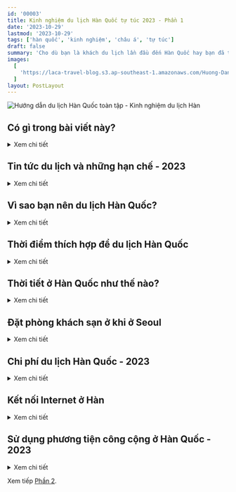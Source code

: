 ```yaml
---
id: '00003'
title: Kinh nghiệm du lịch Hàn Quốc tự túc 2023 - Phần 1
date: '2023-10-29'
lastmod: '2023-10-29'
tags: ['hàn quốc', 'kinh nghiệm', 'châu á', 'tự túc']
draft: false
summary: 'Cho dù bạn là khách du lịch lần đầu đến Hàn Quốc hay bạn đã từng đến thăm trước đó, hướng dẫn này sẽ cung cấp cho bạn những thông tin du lịch Hàn cơ bản như tin tức du lịch và hạn chế, chỗ ở, những thời điểm để đi, chi phí, điện thoại, internet ở Hàn.'
images:
  [
    'https://laca-travel-blog.s3.ap-southeast-1.amazonaws.com/Huong-Dan-Du-Lich-Han-Quoc-Toan-Tap---Kinh-Nghiem-Du-Lich-Han-Quoc/1692200778580_cover.jpg',
  ]
layout: PostLayout
---
```


![Hướng dẫn du lịch Hàn Quốc toàn tập - Kinh nghiệm du lịch Hàn](https://laca-travel-blog.s3.ap-southeast-1.amazonaws.com/Huong-Dan-Du-Lich-Han-Quoc-Toan-Tap---Kinh-Nghiem-Du-Lich-Han-Quoc/1692200778580_cover.jpg)

<TOCInline toc={props.toc} asDisclosure toHeading={2} />

## Có gì trong bài viết này?

<details>
<summary>Xem chi tiết</summary>

Bài viết hướng dẫn du lịch Hàn Quốc này bao gồm tất cả các thông tin cần thiết mà bạn cần để lên kế hoạch cho một chuyến thăm xứ sở kim chi. Nó khá hữu ích cho những ai lần đầu đến Hàn Quốc, đặc biệt những ai đi du lịch tự túc một mình đến Hàn. Ngay cả khi bạn đã từng đến thăm Hàn Quốc trước đây, mình hi vọng bài viết này cũng sẽ cung cấp những thông tin bổ ích cho lần trở lại Hàn Quốc của mọi người.

Bài viết có nhiều thông tin và kiến thức về du lịch Hàn nên là khá dài. Hi vọng bạn kiên nhẫn đọc. Mình có thêm các liên kết trong mỗi phần để cung cấp thêm thông tin chi tiết.

</details>

## Tin tức du lịch và những hạn chế - 2023

<details>
<summary>Xem chi tiết</summary>

Phần này sẽ nêu chi tiết về tin tức du lịch có thể ảnh hưởng đến du khách đến Hàn Quốc, chẳng hạn như tăng giá phương tiện giao thông công cộng, thêm mới hoặc đóng cửa dịch vụ du lịch.

### Tăng giá phương tiện công cộng

Từ T8/2023, giá đi lại bằng xe buýt ở Seoul sẽ tăng lên. Giá vé xe buýt sẽ tăng lên 1.500 won mỗi hành trình. Từ 7/10/2023, giá vé tàu điện ngầm của Seoul sẽ tăng lên 1.400 won mỗi hành trình. Các thành phố khác ở Hàn Quốc sẽ ban hành các mức tăng tương tự trong suốt năm 2023 để trang trải chi phí giao thông công cộng cao hơn. Nguồn: [Korea Herald](http://www.koreaherald.com/view.php?ud=20230810000620&ACE_SEARCH=1)

### Đăng ký tình trạng sức khỏe

Từ 15/7/2023, yêu cầu đăng ký tình trạng sức khỏe của bạn thông qua cổng Q-Code sẽ bị loại bỏ. Nguồn: [Korea Times](https://www.koreatimes.co.kr/www/nation/2023/07/119_354824.html)

### Thêm nhiều xe bus sẽ KHÔNG chấp nhận tiền mặt

Từ T3/2023, một phần tư số xe buýt ở Seoul sẽ từ chối thanh toán bằng tiền mặt và chỉ cho phép thanh toán bằng thẻ, chẳng hạn như thẻ T-Money. Vì vậy bạn luôn mang thẻ khi ra ngoài và luôn duy trì một lượng tiền ở trong thẻ. Nguồn: [Korea Herald](https://www.koreaherald.com/view.php?ud=20230228000585)

### Tăng giá cước Taxi

Từ T2/2023, giá cước cơ bản cho một chuyến đi taxi ở Hàn Quốc đã tăng thêm 1.000 won lên mức tối thiểu là 4.800 won. Quãng đường mà giá vé cơ sở áp dụng cũng được rút ngắn từ 2km xuống còn 1,6km khiến giá vé sẽ đắt hơn. Nguồn: [Korea Times](https://www.koreatimes.co.kr/www/nation/2023/01/113_344444.html)

### Miễn phí vào cửa công điện và lăng mộ

Từ T4/2023, tất cả người nước ngoài dưới 19 tuổi hiện có thể vào cửa miễn phí các cung điện và lăng mộ lớn của hoàng gia, bao gồm cả Cung điện Gyeongbokgung ở Seoul. Trước đây, tất cả người nước ngoài phải trả phí để vào.

### Hàn Quốc thông báo kết thúc đại dịch COVID-19

Từ T6/2023, Hàn Quốc sẽ dỡ bỏ hầu hết các hạn chế liên quan đến đại dịch đối với khách du lịch và người dân địa phương. Khẩu trang sẽ không còn cần thiết, ngoại trừ trong bệnh viện và những người nhiễm bệnh không còn phải tự cách ly bắt buộc (mặc dù chính phủ vẫn khuyến nghị tự cách ly 5 ngày). Tuy nhiên, các yêu cầu về Q-Code chưa được đề cập. Nguồn: [Korea Herald](http://www.koreaherald.com/view.php?ud=20230511000640)

</details>

## Vì sao bạn nên du lịch Hàn Quốc?

<details>
<summary>Xem chi tiết</summary>

Không có đủ chỗ trong cuốn cẩm nang du lịch Hàn Quốc này để viết ra tất cả những lý do tại sao bạn nên đi du lịch Hàn Quốc. Hàn Quốc là một viên ngọc quý chưa được đánh giá cao, có rất nhiều điều để khám phá và trải nghiệm hoàn toàn khác với những gì bạn sẽ tìm thấy ở các quốc gia khác.

Giống như Nhật Bản, nơi có một nền văn hóa và lịch sử rất khác biệt, Hàn Quốc cũng có rất nhiều địa điểm hấp dẫn để tham quan, gặp gỡ mọi người, tìm hiểu lịch sử và các thắng cảnh thiên nhiên tuyệt vời. Nhiều người chỉ nhìn thấy một phần nhỏ của văn hóa và vẻ đẹp Hàn Quốc qua các phương tiện truyền thông hiện đại, nhưng Hàn còn có nhiều điều hơn thế nữa.

Dưới đây là một số lý do bạn nên đi du lịch Hàn Quốc:

- Thức ăn ngon và các món ăn ngon theo mùa.
- Bốn mùa rõ rệt mang đến nhiều góc nhìn khác nhau.
- Lịch sử hấp dẫn để tìm hiểu và khám phá.
- Núi và bãi biển tuyệt đẹp dành cho những người yêu thích hoạt động ngoài trời.
- Nhiều lễ hội độc đáo trong năm.
- An toàn để đi du lịch khắp nơi.
- Các thành phố hiện đại, sạch sẽ.
- Nghi thức phật giáo độc đáo và nhiều đền chùa.
- Thiên đường mua sắm với nhiều chợ và trung tâm thương mại.

Hàn Quốc chào mừng mọi người đến thăm, họ tuyên bố 2023-2024 là Năm Du lịch Hàn Quốc. Khoảng thời gian hai năm này, sẽ có vô số sự kiện và hoạt động để thu hút khách du lịch đến Hàn Quốc, bao gồm các chương trình khuyến mãi giảm giá vé máy bay, chỗ ở và đồ ăn.

Một số sự kiện mà bạn có thể mong đợi được xem trong Năm Du lịch Hàn Quốc bao gồm các buổi hòa nhạc K-Pop, các cuộc thi thể thao điện tử, lễ hội ẩm thực và lễ kỷ niệm văn hóa. Cũng sẽ có sự tham gia của các ngôi sao K-Cultural, bao gồm cả các ngôi sao K-Pop và K-Drama yêu thích của bạn. Hãy sẵn sàng để đến Hàn Quốc sớm nhất có thể!

Bạn muốn biết những gì bạn có thể làm ở Hàn Quốc mà bạn không thể làm ở các nước khác? Hãy xem những [trải nghiệm Hàn Quốc](https://inmykorea.com/unique-korean-experiences-south-korea-bucket-list/) độc đáo để có thêm thông tin.

</details>

## Thời điểm thích hợp để du lịch Hàn Quốc

<details>
<summary>Xem chi tiết</summary>

Thời điểm lý tưởng nhất để du lịch Hàn Quốc là vào mùa xuân (cuối tháng 3 đến tháng 5) hoặc mùa thu (giữa tháng 9 đến giữa tháng 11). Đây là những mùa có thời tiết dễ chịu nhất, dao động từ 10 đến 30 độ C, lượng mưa trung bình và cũng diễn ra nhiều lễ hội, sự kiện nhất.

Những tháng yêu thích của tôi để đi du lịch ở Hàn Quốc là tháng 4 và tháng 10. Đầu tháng 4 là lúc hoa anh đào nở rộ và thời tiết ấm lên đủ để bạn không cần khoác thêm chiếc áo khoác nào nữa. Tháng 10 ở Hàn Quốc là một tháng đẹp trời khi những tán lá mùa thu quét qua đất nước và thời tiết ấm áp và êm dịu.

Khi bạn đi du lịch Hàn Quốc, thời tiết có thể có tác động lớn đến những gì bạn có thể thấy, ăn uống và vui chơi. Phần này của bài viết là một trong những phần quan trọng nhất và nếu bạn muốn đi du lịch Hàn Quốc trong tương lai, mình khuyên mọi người nên tìm hiểu về các mùa của Hàn Quốc trước khi lên kế hoạch.

Mặc dù mùa xuân và mùa thu chắc chắn là thời điểm tốt nhất để đến thăm Hàn Quốc, nhưng cũng có rất nhiều lý do để ghé thăm vào các mùa khác. Dưới đây mình tóm tắt về những gì bạn có thể xem và làm trong mỗi mùa ở Hàn Quốc:

### Mùa Xuân: Hoa anh đào, Lễ hội văn hóa

<p align="center">
  ![Mùa xuân Hàn
  Quốc](https://laca-travel-blog.s3.ap-southeast-1.amazonaws.com/Huong-Dan-Du-Lich-Han-Quoc-Toan-Tap---Kinh-Nghiem-Du-Lich-Han-Quoc/mua-xuan-o-han-quoc-cung-dien-canh-phuc-gyeongbokgung.jpg)
</p>
Mùa xuân là mùa tuyệt vời để du lịch ở Hàn Quốc vì bạn có thể ngắm hoa mận đầy màu sắc (tháng 3), hoa
anh đào (tháng 3 - 4) và nhiều cảnh đẹp rực rỡ khác. Thời tiết ấm áp cho phép mọi người ra ngoài nhiều
hơn để tham gia các hoạt động văn hóa và lễ hội mùa xuân, như Lễ Hội Đèn Lồng Hoa Sen và Lễ Hội Chia
Tay Biển Jindo, cũng như leo núi, đi bộ đường dài và đạp xe. Mùa xuân là thời điểm người Hàn Quốc du
lịch nhiều nhất trong năm, vì vậy những địa điểm du lịch sẽ rất đông, đặc biệt là vào mùa hoa anh đào.

### Mùa hè: Bãi biển, Thể thao dưới nước, Cắm trại

<p align="center">
  ![Mùa hè Hàn Quốc - Bãi biển
  Haeundae](https://laca-travel-blog.s3.ap-southeast-1.amazonaws.com/Huong-Dan-Du-Lich-Han-Quoc-Toan-Tap---Kinh-Nghiem-Du-Lich-Han-Quoc/mua-he-han-quoc-bai-bien-haeundae.jpg)
</p>
Mùa hè tương đối khó chịu vì độ ẩm và nhiệt độ cao. Tháng 6 - 7 là mùa mưa ở Hàn Quốc và trời có thể
mưa nhiều ngày khiến mọi người thay đổi kế hoạch du lịch sang các hoạt động trong nhà. Cuối tháng 7 và
tháng 8, trời nóng, rất thích hợp để đi biển và tham gia các môn thể thao dưới nước hoặc công viên nước,
những thứ mà Hàn Quốc có rất nhiều. Các hoạt động buổi tối như đi bộ đường dài, uống rượu trong quán
bar trên sân thượng và ghé thăm chợ đêm là những cách tuyệt vời để ra ngoài vào mùa hè.

### Mùa thu: Lá đỏ, Lễ hội thu hoạch, Đặc sản trái cây

<p align="center">
  ![Mùa thu Hàn
  Quốc](https://laca-travel-blog.s3.ap-southeast-1.amazonaws.com/Huong-Dan-Du-Lich-Han-Quoc-Toan-Tap---Kinh-Nghiem-Du-Lich-Han-Quoc/1692889852517_Mua-thu-Han-Quoc-La-Do.jpg)
</p>
Mùa thu là một thời điểm cực kỳ phổ biến để du lịch ở Hàn, đặc biệt vào tháng 10 khi những tán lá chuyển
màu. Những chiếc lá đỏ, vàng xuất hiện khắp mọi nơi trên đường, những ngọn núi, công viên, cung điện...
Thời tiết dễ chịu, ấm áp với bầu trời trong xanh, là nơi lý tưởng để hòa mình vào thiên nhiên cũng như
tham gia các lễ hội thu hoạch mùa màng và văn hóa. Thưởng thức các đặc sản Hàn Quốc, tươi ngon từ trang
trại đến bàn ăn của bạn.

### Mùa đông: Câu cá trên băng, Lễ hội ánh sáng

<p align="center">
  ![Mùa đông Hàn
  Quốc](https://laca-travel-blog.s3.ap-southeast-1.amazonaws.com/Huong-Dan-Du-Lich-Han-Quoc-Toan-Tap---Kinh-Nghiem-Du-Lich-Han-Quoc/1692889931811_Mua-dong-Han-Quoc-tuyet-roi.jpg)
</p>
Mùa đông ở Hàn thường bị bỏ qua vì thời tiết lạnh giá nhưng thực ra lại là thời điểm rất đẹp để du lịch.
Đây là thời điểm khô nhất trong năm, bầu trời trong xanh khiến mọi thứ trở nên tươi sáng và đẹp đẽ. Khi
tuyết rơi, cảnh vật trông thậm chí càng đẹp hơn. Đảo Jeju là một nơi tuyệt vời để ghé thăm vào mùa đông
vì nơi đây có cam quýt tươi và hoa trà đầy màu sắc. Bạn có thể tham gia lễ hội và hoạt động như câu cá
trên băng, trượt băng, trượt tuyết.

</details>

## Thời tiết ở Hàn Quốc như thế nào?

<details>
<summary>Xem chi tiết</summary>

Thời tiết ở Hàn Quốc diễn ra theo mô hình lặp lại mỗi năm, trải dài theo 5 mùa rõ rệt. Ngoài xuân, hạ, thu, đông, Hàn Quốc còn có mùa mưa, bắt đầu vào khoảng giữa tháng 6 và kết thúc vào giữa tháng 7. Mưa không liên tục trong suốt khoảng thời gian này nhưng những thời điểm, mưa có thể kéo dài vài ngày.

Bên dưới là bảng tổng hợp về thời tiết mỗi mùa ở Hàn.

| Mùa  | Nhiệt độ | Lượng mưa  | Bầu trời          |
| ---- | -------- | ---------- | ----------------- |
| Xuân | Mát mẻ   | Trung bình | Trong xanh/Có mây |
| Hạ   | Nóng     | Nhiều      | Nhiều mây         |
| Thu  | Mát mẻ   | Trung bình | Trong xanh/Có mây |
| Đông | Lạnh     | Ít         | Trong xanh        |

Biểu đồ dưới đây cho bạn thấy nhiệt độ trung bình mỗi tháng ở Seoul. Đây là nhiệt độ trung bình nên một số ngày sẽ nóng hơn nhiều và những ngày khác sẽ lạnh hơn nhiều. Đôi khi nhiệt độ mùa hè trên 35 độ và những đêm mùa đông -20 độ, vì vậy hãy chuẩn bị cho cả hai điều đó.

![Nhiệt độ theo tháng ở Hàn](https://laca-travel-blog.s3.ap-southeast-1.amazonaws.com/Huong-Dan-Du-Lich-Han-Quoc-Toan-Tap---Kinh-Nghiem-Du-Lich-Han-Quoc/1692924560347_Nhiet-do-trung-binh-theo-mua.png)

Biểu đồ dưới đây thể hiện ngày mưa trung bình mỗi tháng ở Seoul, dựa trên số liệu từ [climate-data.org](https://en.climate-data.org/asia/south-korea/seoul/seoul-718563/). Những tháng mùa hè mưa nhiều nhất, trong khi mùa đông ở Hàn Quốc rất khô hanh. Lượng mưa trong những tháng mùa đông cũng có thể chuyển thành tuyết khi trời đủ lạnh.

![Ngày mưa theo tháng ở Seoul](https://laca-travel-blog.s3.ap-southeast-1.amazonaws.com/Huong-Dan-Du-Lich-Han-Quoc-Toan-Tap---Kinh-Nghiem-Du-Lich-Han-Quoc/1692927233783_Ngay-mua-theo-thang-Han-Quoc.png)

</details>

## Đặt phòng khách sạn ở khi ở Seoul

<details>
<summary>Xem chi tiết</summary>

Quyết định nơi lưu trú tại Seoul có thể khó khăn vì có rất nhiều khu vực, mỗi nơi đều mang đến những điều thú vị cho du khách trải nghiệm. Biết nơi nào có điểm tham quan, giải trí, văn hóa, mua sắm, giao thông, chợ, nhà hàng, quán cà phê,... tốt nhất là rất hữu ích.

Các khu phố của Seoul thường có sự kết hợp của một số yếu tố này và sẽ thu hút nhiều loại khách du lịch khác nhau. Dưới đây là hướng dẫn rất sơ bộ về những khu phố ở Seoul và tùy theo sở thích, bạn có thể chọn để book phòng ở đây.

| Khách du lịch      | Khu phố                 |
| ------------------ | ----------------------- |
| Mới đến lần đầu    | Hongdae / Myeongdong    |
| Thích tham quan    | Jongno / Myeongdong     |
| Thích sự hiện đại  | Gangnam / Hongdae       |
| Thích truyền thống | Jongno / Myeongdong     |
| Mua hàng hiệu      | Gangnam / Jamsil        |
| Mua hàng chợ       | Dongdaemun / Myeongdong |
| Thích Cafe         | Jongno / Hongdae        |
| Đam mê ẩm thực     | Gangnam / Hongdae       |
| Thích tiệc tùng    | Gangnam / Hongdae       |
| Thích yên tĩnh     | Jamsil / Yongsan        |
| Yêu thiên nhiên    | Jamsil / Yeoudio        |

</details>

## Chi phí du lịch Hàn Quốc - 2023

<details>
<summary>Xem chi tiết</summary>

![Tiền Hàn Quốc](https://laca-travel-blog.s3.ap-southeast-1.amazonaws.com/Huong-Dan-Du-Lich-Han-Quoc-Toan-Tap---Kinh-Nghiem-Du-Lich-Han-Quoc/1692926416035_Dong-won-Tien-Han-Quoc.jpg)

Phần này của cẩm nang du lịch Hàn Quốc sẽ giúp bạn hiểu được một số chi phí dự kiến khi đi du lịch Hàn Quốc. Chi phí đi du lịch Hàn Quốc bao gồm chuyến bay, chỗ ở, đồ ăn, thức uống, đi lại, vui chơi, thẻ sim, thị thực, quà lưu niệm, bảo hiểm du lịch, v.v.

Chi phí bạn sẽ phải trả khi đi du lịch rất khác nhau tùy thuộc vào phong cách du lịch mà bạn có thể chi trả. Nếu bạn muốn ăn uống sang trọng ở nhà hàng 5 sao, ngân sách của bạn sẽ rất khác so với việc ai đó ăn ramyeon và ở trong một nhà nghỉ bình dân.

Vì vậy, mình sẽ cố gắng cung cấp chi phí dự kiến cho 3 loại khách du lịch khác nhau - bình dân, tầm trung và hạng sang. Đây không phải là số liệu chính xác nhưng sẽ cho bạn ý tưởng sơ bộ về số tiền bạn sẽ chi tiêu.
Chi phí hàng ngày khi đi du lịch Hàn Quốc

Có những chi phí bạn sẽ phải trả mỗi ngày khi đi du lịch ở Hàn Quốc. Biết những con số này sẽ giúp bạn lập kế hoạch ngân sách cho Hàn Quốc và xem nơi nào bạn có thể đủ khả năng chi tiêu.

Các chi phí hàng ngày bao gồm chỗ ở, đồ ăn và đồ uống, phương tiện đi lại, các điểm tham quan và tour du lịch cũng như các chi phí linh tinh có thể phát sinh bất ngờ. Những chi phí linh tinh này có thể bao gồm mua một món ăn nhẹ đường phố, phí vào cửa bất ngờ hoặc thêm một vài đồ uống vào buổi tối.

Việc di chuyển sẽ được đề cập sau và có một số lời khuyên hữu ích để giảm chi phí đi lại của bạn. Bạn cũng sẽ có thể xem một số điểm tham quan và hoạt động tốt nhất ở Hàn Quốc. Bạn có thể tính toán số tiền mình sẽ chi cho những điều đó.

Dưới đây là chi phí hàng ngày của mỗi người khi đi du lịch ở Hàn Quốc:

| Chi phí        | Bình dân    | Hạng trung  | Sang trọng    |
| -------------- | ----------- | ----------- | ------------- |
| Khách sạn      | 50.000 KRW  | 75.000 KRW  | 100.000 KRW + |
| Đồ ăn          | 25.000 KRW  | 50.000 KRW  | 100.000 KRW + |
| Đồ uống        | 20.000 KRW  | 30.000 KRW  | 50.000 KRW +  |
| Du lịch        | 15.000 KRW  | 25.000 KRW  | 50.000 KRW +  |
| Điểm tham quan | 20.000 KRW  | 40.000 KRW  | 60.000 KRW +  |
| Linh tinh      | 20.000 KRW  | 30.000 KRW  | 40.000 KRW +  |
| Tổng cộng      | 150.000 KRW | 250.000 KRW | 400.000 KRW + |

Xin lưu ý: Đây là chi phí tính theo ngày, tính theo người. Các cặp đôi và gia đình ở chung phòng sẽ có chi phí thấp hơn vì phòng đôi không đắt hơn nhiều so với phòng đơn. Một số ngày sẽ rẻ hơn, một số ngày đắt hơn nhiều, đặc biệt nếu bạn thực hiện các chuyến đi trong ngày hoặc ghé thăm các điểm tham quan cao cấp.

Ngoài ra còn có những chi phí một lần không được bao gồm trong các chi phí hàng ngày này. Đây có thể là các chi phí trước chuyến đi, chẳng hạn như chuyến bay và visa Hàn, bảo hiểm du lịch, tiêm chủng, v.v. Chi phí trước khi đi du lịch là khác nhau đối với mỗi khách du lịch và tùy thuộc vào quốc gia cư trú của bạn.

Các chi phí chi trả một lần khác khi du lịch ở Hàn Quốc có thể bao gồm các chuyến tham quan trong ngày, quà lưu niệm, mua sắm, lễ kỷ niệm, chi phí y tế và các chi phí mà bạn thường không phải trả mỗi ngày. Một lần nữa, những con số này khác nhau đối với mỗi khách du lịch và rất khó tính toán vì ngân sách của mỗi người rất khác nhau.

### Hàn Quốc có phải là quốc gia giá rẻ để du lịch?

![Chi phí du lịch Hàn Quốc](https://laca-travel-blog.s3.ap-southeast-1.amazonaws.com/Huong-Dan-Du-Lich-Han-Quoc-Toan-Tap---Kinh-Nghiem-Du-Lich-Han-Quoc/1692956200858_chi-phi-du-lich-han-quoc.jpg)

Câu trả lời là không vì Hàn là một nước phát triển. Giá cả ở Hàn Quốc cũng tăng lên trong vài năm qua và có thể đắt hơn bạn nghĩ, ngay cả khi trước đây bạn đã đến thăm Hàn Quốc.

Chi phí thực phẩm đã tăng 7,5% chỉ trong năm 2022 và những chi phí này đã được chuyển sang các nhà hàng, nơi hiện tính giá bữa ăn cao hơn. Chi phí vận chuyển dự kiến sẽ tăng khoảng 20% vào năm 2023 đối với xe buýt và tàu điện ngầm, mặc dù những chi phí này vẫn tương đối rẻ so với một số quốc gia phát triển khác.

Bất chấp việc tăng giá này, du lịch ở Hàn Quốc vẫn rẻ hơn so với du lịch ở hầu hết các nước công nghiệp có thu nhập cao khác như Nhật Bản, Mỹ và Tây Âu.

### City Passes giúp bạn tiết kiệm tiền ở Seoul

City Passes (vé tham quan thành phố) có thể giúp bạn tiết kiệm tiền khi đến Seoul bằng cách cung cấp vé vào cửa miễn phí hoặc giảm giá cho một số điểm tham quan trong thành phố. Vé tham quan thành phố ban đầu của Seoul là Discover Seoul Pass, nhưng hiện tại còn có Go City Pass và Klook Pass Seoul.

Dưới đây là bản tóm tắt về từng city pass ở Seoul:

[Discover Seoul Pass](https://www.discoverseoulpass.com/app/main): Tùy chọn 24 | 48 | 72 giờ, cho phép vào cửa các điểm tham quan hàng đầu ở Seoul như Lotte World Adventure, Tháp N Seoul, Thủy cung COEX, Bảo tàng Alive, Zoolung Zoolung, Phòng tắm hơi Sealala, Cung điện Cảnh Phúc, v.v. Giá từ 50.000 KRW.

[Go City Seoul Pass](https://prf.hn/click/camref:1011luBvt/destination:https%3A%2F%2Fgocity.com%2Fseoul%2Fen-us): Tùy chọn 1 - 5 ngày hoặc thẻ linh hoạt cho tối đa 7 điểm tham quan. Bao gồm nhiều điểm tham quan hơn DSP, bao gồm DMZ Tour, Nanta Cookin' Musical, Seoul Land, Seoul Pub Crawl, Seoul Ghost Tour, v.v. Giá từ 68.000 KRW.

[Klook Pass Seoul](https://affiliate.klook.com/redirect?aid=17435&aff_adid=658021&k_site=https%3A%2F%2Fwww.klook.com%2Fen-US%2Factivity%2F74595-seoul-pass%2F): Sử dụng được 2 – 5 điểm tham quan, bao gồm công viên giải trí Everland hoặc Lotte World Adventure. Klook Pass Seoul cho phép vào cửa miễn phí các điểm tham quan được chọn trong thời gian 30 ngày. Các điểm tham quan bao gồm Tháp N Seoul và Thủy cung Lotte World. Giá khởi điểm 44.000 KRW.

### Làm thế nào để tiết kiệm tiền khi du lịch Hàn Quốc

![Làm thế nào để tiết kiệm tiền khi du lịch Hàn Quốc](https://laca-travel-blog.s3.ap-southeast-1.amazonaws.com/Huong-Dan-Du-Lich-Han-Quoc-Toan-Tap---Kinh-Nghiem-Du-Lich-Han-Quoc/1692956930660_lam-the-nao-de-tiet-kiem-tien-o-han-quoc.jpg)

Luôn có cách để tiết kiệm tiền và chi tiêu ít hơn ở Hàn Quốc. Bạn có thể đi du lịch ở Hàn Quốc với chi phí dưới 150.000 KRW mỗi ngày, thậm chí chỉ 50.000 KRW. Dưới đây là một số cách bạn có thể tiết kiệm tiền ở Hàn Quốc để đi nhiều hơn với chi phí thấp hơn:

**Ăn uống như người địa phương**: Tham quan các khu chợ truyền thống, quầy hàng thực phẩm và nhà hàng truyền thống Hàn Quốc. Những thứ này rẻ hơn nhiều so với việc ăn đồ ăn nước ngoài ở Hàn Quốc. Khu vực trường đại học thường rẻ.

**Chi tiêu ít hơn cho cà phê**: Cà phê ở Hàn Quốc có thể đắt. Một ly cà phê latte có thể có giá 5.000 KRW trong một chuỗi cửa hàng, nhưng có những quán cà phê nhỏ trong tường giá rẻ chỉ bằng một nửa số đó.

**Mua sắm ở chợ**: Từ hàng hiệu (có thể là hàng giả) đến đồ lưu niệm, chợ ở Seoul và các thành phố khác thường có giá tốt nhất. Đừng ngại mặc cả.

**Sử dụng phương tiện giao thông công cộng**: Hàn Quốc có mạng lưới giao thông công cộng tuyệt vời cả trong thành phố và giữa các thành phố. Đừng lãng phí tiền taxi và các phương tiện di chuyển cá nhân khi bạn có thể sử dụng xe buýt hoặc tàu điện ngầm.

**Đặt mọi thứ trực tuyến**: Bạn có thể tìm thấy vé vào cửa và vé tham quan trực tuyến được giảm giá rẻ hơn nhiều so với giá thông thường. Sử dụng Klook, Get Your Guide và Viator để có giá tốt nhất.

**Ở trong nhà nghỉ và ký túc xá**: Bạn có thể tìm được phòng với giá chỉ 10.000 KRW mỗi đêm trong ký túc xá chung và 20.000 KRW trong nhà nghỉ. Đặt trước để tìm được giá tốt nhất.

**Tận dụng những thứ miễn phí**: Có rất nhiều nơi bạn có thể ghé thăm để được hưởng các dịch vụ miễn phí, chẳng hạn như các chuyến đi bộ ở Seoul, thuê hanbok trong 30 phút và thậm chí là vào cửa miễn phí các cung điện.

**Lấy lại tiền thuế**: Hàn Quốc giúp bạn dễ dàng lấy lại số tiền thuế đã nộp khi mua sắm. Các cửa hàng ở Seoul sẽ xử lý tờ khai thuế cho bạn hoặc bạn có thể yêu cầu hoàn lại tiền tại sân bay khi rời đi.
Điện thoại và Internet ở Hàn Quốc

</details>

## Kết nối Internet ở Hàn

<details>
<summary>Xem chi tiết</summary>

Ngày nay, việc duy trì kết nối Internet khi đến thăm Hàn Quốc ngày càng trở nên cần thiết. Giữ điện thoại di động, máy tính bảng hoặc máy tính của bạn kết nối với internet không chỉ hữu ích để giữ liên lạc với mọi người ở quê nhà mà còn giúp bạn tiết kiệm tiền và đi du lịch Hàn Quốc dễ dàng hơn.

Có một số lựa chọn để duy trì kết nối ở Hàn Quốc khi bạn đi du lịch. Các lựa chọn chính cho khách du lịch là thẻ sim, sim vật lý hoặc sim điện tử, bộ định tuyến WiFi di động và dựa vào WiFi miễn phí được cung cấp ở các địa điểm công cộng và khách sạn. Tất cả đều là những lựa chọn tốt, nhưng cũng có những cân nhắc khác.

Hướng dẫn du lịch Hàn Quốc này sẽ đề cập đến những điểm khác biệt chính giữa thẻ sim Hàn Quốc và bộ định tuyến WiFi di động và loại nào sẽ phù hợp nhất với bạn. Ngoài ra còn có thông tin chi tiết về lý do tại sao bạn có thể muốn có số điện thoại của Hàn Quốc và những ứng dụng nào sẽ sử dụng để giúp bạn đi du lịch ở Hàn Quốc.

Đừng quên, nếu bạn mang điện thoại hoặc các thiết bị di động khác đến Hàn Quốc, bạn sẽ cần có bộ chuyển đổi du lịch.

### Bạn nên mua thẻ Sim Hàn Quốc hay bộ định tuyến WiFi?

Cả thẻ sim Hàn Quốc hoặc bộ định tuyến WiFi di động đều sẽ cung cấp quyền truy cập internet tốc độ cao của Hàn Quốc. Cả hai đều cung cấp kết nối Internet an toàn nhưng thực hiện theo cách khác nhau và các tính năng sẵn có cũng khác nhau.

Dưới đây là những tính năng chính của thẻ sim và bộ định tuyến WiFi Hàn Quốc:

| Sim                        | Wifi bỏ túi                         |
| -------------------------- | ----------------------------------- |
| Số điện thoại Hàn          | Không có số điện thoại              |
| Kết nối 1 thiết bị         | Kết nối nhiều thiết bị              |
| 4G tốc độ cao              | 4G tốc độ cao                       |
| Yêu cầu điện thoại mở khóa | Hoạt động với bất ký điện thoại nào |
| Không thêm thiết bị        | Thêm thiết bị mang theo             |
| Giá cố định                | Giá có thể thay đổi                 |

### So sánh giữa sim Hàn Quốc và thuê WiFi di động

**Chi phí**: Thẻ sim và bộ định tuyến WiFi có giá tương tự khi sử dụng trong thời gian hai tuần, nhưng chúng được tính phí theo những cách khác nhau. Thẻ sim có giá cố định và có thể được mua trong khoảng thời gian nhất định, trong khi bộ định tuyến WiFi được tính phí hàng ngày. Bộ định tuyến WiFi rẻ hơn trong thời gian ngắn.

**Dễ sử dụng**: Nếu bạn mua hoặc đặt trước thẻ sim hoặc bộ định tuyến Wi-Fi di động tại Sân bay Seoul, tôi khuyên bạn nên sử dụng dịch vụ này, nhân viên sẽ cài đặt hoặc thiết lập mọi thứ cho bạn. Sau khi chúng được kích hoạt, việc sử dụng một trong hai rất đơn giản. Việc hủy và trả lại tại sân bay cũng dễ dàng cho cả hai.

Đây là những lí do bạn nên có Sim Hàn Quốc hoặc Wifi di động

#### Sim điện thoại

Bạn nên mua SIM Hàn Quốc khi đến Hàn Quốc để lấy số điện thoại Hàn. Lợi ích của việc có số điện thoại Hàn Quốc chủ yếu là gọi điện và sử dụng các ứng dụng của Hàn Quốc. Thẻ SIM cũng hữu ích nếu bạn muốn có kết nối an toàn ở mọi nơi bạn đến và dự định thực hiện cuộc gọi hoặc gửi tin nhắn. Khi có thẻ SIM, bạn có thể kết nối kết nối mạng của mình để kết nối các thiết bị khác mà bạn sở hữu - tùy vào gói cước. Vùng phủ sóng điện thoại của Hàn Quốc đảm bảo bạn sẽ nhận được dịch vụ ở mọi nơi. Thẻ SIM không yêu cầu bạn phải mang theo bất kỳ thiết bị bổ sung nào và về lâu dài sẽ rẻ hơn so với bộ WiFi bỏ túi.

#### WiFi di động

Bạn nên mua WiFi di động nếu đi du lịch theo nhóm hoặc theo gia đình vì bạn có thể kết nối nhiều thiết bị với WiFi di động. Điều này rẻ hơn nhiều so với việc mua thẻ SIM riêng cho tất cả khách du lịch nhưng cũng yêu cầu mọi người phải ở gần nhau. Bộ định tuyến WiFi được tính phí mỗi ngày và nếu bạn cần thêm ngày, chúng sẽ tự động được thêm và tính phí khi bạn trả lại bộ WiFi. Điều này có nghĩa là bạn sẽ không bao giờ phải lo lắng về việc dịch vụ của mình đột ngột kết thúc. Nhược điểm chính của việc sử dụng WiFi di động là thiếu số điện thoại của Hàn Quốc, nhưng đó có thể không phải là vấn đề nếu bạn không cần.

### Bạn có thể lấy thẻ SIM Hàn Quốc hoặc bộ định tuyến WiFi ở đâu?

![Mua sim card hay WiFi bỏ túi ở Incheon](https://laca-travel-blog.s3.ap-southeast-1.amazonaws.com/Huong-Dan-Du-Lich-Han-Quoc-Toan-Tap---Kinh-Nghiem-Du-Lich-Han-Quoc/Sim-card-and-wifi-routers-at-Incheon-Airport-Korea.jpg)

Bạn có thể nhận SIM Hàn Quốc hoặc bộ định tuyến WiFi di động bằng nhiều cách. Cách dễ nhất và mình khuyên bạn nên mua trực tuyến thông qua một công ty du lịch như Klook, Viator hoặc Get Your Guide và nhận thẻ SIM tại Sân bay Incheon hay bất kỳ điểm nhập cảnh khác ở Hàn Quốc khi bạn đến..

Lý do chính khiến mình khuyên dùng phương pháp này là vì bạn có thể được đảm bảo sẽ nhận được thẻ SIM hoặc bộ định tuyến. Bàn thu thập thông tin tại Sân bay Incheon mở cửa 24 giờ mỗi ngày và họ sẽ giúp bạn cài đặt mọi thứ bạn cần để bắt đầu ngay lập tức.

Bạn cũng có thể nhận thẻ SIM và bộ định tuyến WiFi khi đến sân bay và bạn sẽ thấy mức giá tương tự. Tuy nhiên, bạn sẽ không được đảm bảo có thiết bị và bạn sẽ phải thanh toán trực tiếp. Khi bạn đặt trực tuyến, bạn có thể thanh toán bằng nội tệ của mình và tránh những vấn đề đó.

Mình không khuyên bạn nên mua thẻ SIM hoặc bộ định tuyến WiFi ở Seoul hoặc các thành phố khác. Bạn có thể, nhưng bạn cũng có thể gặp phải vấn đề về ngôn ngữ và đôi khi người bán ít thân thiện với khách du lịch hơn. Các cửa hàng điện thoại bên ngoài sân bay thường phục vụ người Hàn Quốc chứ không phải khách du lịch.

### Lợi ích của số điện thoại Hàn Quốc đối với khách du lịch là gì?

Có hai lợi ích chính của việc có số điện thoại Hàn Quốc đối với khách du lịch. Lợi ích đầu tiên là khả năng gọi điện cho mọi người khi bạn ở Hàn Quốc. Điều này có thể hữu ích cho việc đặt chỗ, giữ liên lạc với mọi người và trong trường hợp khẩn cấp.

Lợi ích thứ hai của việc có số điện thoại Hàn Quốc là khả năng sử dụng các ứng dụng Hàn Quốc. Không bắt buộc phải có số điện thoại Hàn Quốc để sử dụng các ứng dụng Hàn Quốc, nhưng hầu hết sẽ không cho phép bạn sử dụng dịch vụ của họ trừ khi bạn đăng ký bằng số điện thoại. Sử dụng ứng dụng của Hàn giúp việc đi lại dễ dàng hơn.

Số điện thoại giống như một dạng nhận dạng ở Hàn Quốc, đó là lý do tại sao bạn cần có hộ chiếu để đăng ký thẻ SIM. Khi bạn có số điện thoại, bạn sẽ có thêm nhiều dịch vụ khác, bao gồm giao đồ ăn, đặt taxi, đặt chỗ (chẳng hạn như Busan Sky Capsule) và nhắn tin trực tuyến.

### Tôi cần những ứng dụng gì khi đi du lịch ở Hàn Quốc?

![Nhân vật Kakao từ ứng dụng Hàn Quốc](https://laca-travel-blog.s3.ap-southeast-1.amazonaws.com/Huong-Dan-Du-Lich-Han-Quoc-Toan-Tap---Kinh-Nghiem-Du-Lich-Han-Quoc/Kakao-Characters-from-Korean-App.jpg)

Nếu bạn có số điện thoại Hàn Quốc, bạn có thể sử dụng ứng dụng Hàn Quốc. Ngay cả khi không có số điện thoại Hàn, bạn vẫn có thể tải xuống các ứng dụng này và sử dụng một số dịch vụ của họ. Tuy nhiên, các tính năng đầy đủ thường yêu cầu số điện thoại. Có những ứng dụng không phải của Hàn Quốc khác cũng sẽ giúp ích cho bạn khi đi du lịch.

Dưới đây là những ứng dụng hữu ích nhất nên sử dụng khi đi du lịch ở Hàn Quốc:

**[Papago](https://play.google.com/store/apps/details?id=com.naver.labs.translator&hl=en&gl=US)**: Đây là công cụ dịch thuật cần thiết khi du lịch Hàn Quốc. Dịch vụ dịch thuật của Papago là tốt nhất và bạn có thể sử dụng ứng dụng này để chụp ảnh và dịch các bảng hiệu, thực đơn và hình ảnh khác bằng tiếng Hàn.

**[Naver Maps](https://apps.apple.com/us/app/naver-map-navigation/id311867728)**: Để tìm đường ở Hàn Quốc, hãy sử dụng Naver Maps hoặc Kakao Maps. Hệ thống của họ ở Hàn Quốc chính xác hơn nhiều so với Google Maps. Sử dụng chúng để lập kế hoạch các tuyến đường du lịch và thời gian vận chuyển.

**[Kakao Taxi](https://play.google.com/store/apps/details?id=com.kakao.taxi&hl=en&gl=US)**: Uber và Grab không thực sự tồn tại ở Hàn Quốc, vì vậy nếu bạn định đi taxi, bạn sẽ cần sử dụng Kakao Taxi. Sử dụng đơn giản và không gặp rắc rối khi cố gắng sử dụng tiếng Hàn để chỉ đường.

**[Kakao Talk](https://apps.apple.com/us/app/kakaotalk/id362057947)**: Đây là ứng dụng nhắn tin phổ biến nhất ở Hàn Quốc và rất hữu ích để giữ liên lạc với bạn bè Hàn Quốc, liên hệ với các doanh nghiệp ở Hàn Quốc và thậm chí gọi điện ra nước ngoài.

**[Seoul Subway](https://apps.apple.com/us/app/subway-korea/id325924444)**: Sử dụng ứng dụng này để đi vòng quanh tàu điện ngầm Seoul dễ dàng hơn. Lập kế hoạch lộ trình của bạn, xem khi nào chuyến tàu tiếp theo sẽ đến, kiểm tra các kết nối và xem tàu chạy muộn như thế nào.

**[Korail Talk](https://play.google.com/store/apps/details?id=com.korail.talk&hl=en&gl=US)**: Ứng dụng này cho phép bạn đặt tàu trên mạng lưới tàu cao tốc và các tuyến tàu thông thường của Hàn Quốc. Ứng dụng này có cài đặt bằng tiếng Anh nên bạn có thể kiểm tra giờ tàu và giá cả một cách dễ dàng.

**[Coupang Eats](https://play.google.com/store/apps/details?id=com.coupang.mobile.eats&hl=en&gl=US)**: Đây là một ứng dụng giao đồ ăn cho phép bạn đặt hầu hết mọi thứ có thể ăn được và nhận hàng trực tiếp cho bạn. Bạn thậm chí có thể đặt mua hàng hóa ở cửa hàng tiện lợi. Hữu ích cho những ngày mưa.

**[Mango Plate](https://play.google.com/store/apps/details?id=com.mangoplate&hl=en&gl=US)**: Tìm nhà hàng ở Hàn Quốc với ứng dụng này và khám phá những địa điểm ăn uống tốt nhất. Bạn cũng có thể xem chi tiết về nhà hàng và nhận chỉ đường trong Bản đồ Naver và Bản đồ Kakao.

**[WOWPASS](https://www.wowpass.io/airport?lang=en_US&utm_source=blog&utm_medium=complete_guide_post&utm_id=inmykorea%20%E2%80%8B)**: Để sử dụng WOWPASS để thanh toán như người địa phương ở Hàn Quốc và cho các chức năng T-Money, bạn sẽ cần ứng dụng WOWPASS. Điều này sẽ cho phép bạn kiểm tra số dư và chi tiêu cũng như kiểm soát thẻ của mình.

**[Wise](https://wise.prf.hn/click/camref:1101lpS4J/[p_id:1011l428004]/destination:https%3A%2F%2Fwise.com%2Fus%2Ftravel-money%2Ftravel-money-card) & [Revolut](https://revolut.ngih.net/WD1k2J)**: Như đã đề cập trong cẩm nang du lịch Hàn Quốc này, việc sử dụng thẻ du lịch để thanh toán các mặt hàng ở Hàn Quốc sẽ giúp bạn tiết kiệm tiền khi đi du lịch. Nếu bạn sử dụng Wise hoặc Revolut, hãy đảm bảo bạn có ứng dụng này.

**[Klook](https://affiliate.klook.com/redirect?aid=17435&aff_adid=656154&k_site=https%3A%2F%2Fwww.klook.com%2Fblog%2Fdiscover-the-klook-app%2F)**: Công ty này cung cấp một số tour du lịch tốt nhất ở Hàn Quốc và nếu bạn đặt chỗ qua trang web của họ, bạn có thể dễ dàng quản lý chúng bằng ứng dụng Klook.

**[Xe buýt liên tỉnh của T-Money](https://play.google.com/store/apps/details?id=com.kscc.xzz.mblgb&hl=en-KR)**: Ứng dụng này rất phù hợp để đặt xe buýt giữa các thành phố ở Hàn Quốc. Có phiên bản tiếng Anh cho phép bạn đặt vé, kiểm tra thời gian và xem chỗ ngồi còn trống.

Những ứng dụng này sẽ có sẵn trên cả Android và Apple. Một số ứng dụng này có thể mặc định sử dụng tiếng Hàn nhưng bạn có thể thay đổi chúng sang tiếng Anh trong menu bên.

### Có WiFi miễn phí ở Hàn Quốc không?

Khách du lịch ở Hàn Quốc có tùy chọn không cần thẻ SIM hoặc WiFi di động nhưng vẫn kết nối. Điều này là nhờ hệ thống Wifi miễn phí tuyệt vời ở Hàn Quốc, FiWi miễn phí được cung cấp trên các phương tiện giao thông công cộng, tòa nhà chính phủ, nhà hàng, quán cà phê và nhiều nơi khác. Tuy nhiên, điều này chủ yếu xảy ra ở các thành phố.

Các khách sạn cũng cung cấp WiFi miễn phí ở hầu hết các thành phố ở Hàn Quốc. Nếu bạn định sử dụng WiFi miễn phí, tôi khuyên bạn nên sử dụng WiFi của khách sạn để lên kế hoạch lộ trình, kiểm tra thời gian mở cửa và nghiên cứu các địa điểm bạn muốn ghé thăm. Chụp ảnh màn hình các thông tin này để bạn có thể xem chúng về sau, ngay cả khi bạn không có quyền truy cập Internet.

Cảnh báo duy nhất mình đưa ra về việc sử dụng WiFi miễn phí khi đi du lịch ở Hàn Quốc là việc sử dụng ngày càng nhiều các ứng dụng và thẻ thông hành. Vé vật lý và thẻ thông hành đang được loại bỏ dần để chuyển sang phiên bản kỹ thuật số, thường cần có kết nối Internet hoạt động để sử dụng.

Trong những năm gần đây, mình nhận thấy rằng các dịch vụ tác động đến khách du lịch đã chuyển sang phiên bản kỹ thuật số. Điều này bao gồm thẻ T-Money, Discover Seoul Pass, vé tàu và xe khách, vé tham quan và vé sự kiện. Mình tin rằng việc có kết nối mạng đáng tin cậy sẽ sớm là điều bắt buộc đối với hầu hết khách du lịch.

</details>

## Sử dụng phương tiện công cộng ở Hàn Quốc - 2023

<details>
<summary>Xem chi tiết</summary>

![Tàu điện ở Hàn](https://laca-travel-blog.s3.ap-southeast-1.amazonaws.com/Huong-dan-du-lich-Han-Quoc-toan-tap-phan-2/phuong-tien-cong-cong-o-han-ITX-train.jpg)
Phần này của hướng dẫn du lịch Hàn Quốc nói về hệ thống giao thông công cộng của Hàn Quốc và làm thế nào để khách du lịch sử dụng nó. Hàn Quốc có một trong những hệ thống giao thông công cộng tốt nhất trên thế giới. Rẻ, kết nối tốt, nhiều tuyến và rất đúng giờ. Các nước khác có thể học được nhiều điều từ Hàn Quốc.

Tin vui cho khách du lịch là phương tiện giao thông công cộng của Hàn Quốc rất thân thiện với người nước ngoài và thông tin được cung cấp bằng tiếng Anh ở hầu hết mọi nơi, cũng như tiếng Trung và tiếng Nhật ở các khu vực phổ biến như Seoul và Busan - tuy nhiên không có tiếng Việt. Di chuyển bằng phương tiện công cộng ở Hàn Quốc rẻ, dễ dàng và thuận tiện.

### Chi phí vận tải công cộng ở Hàn Quốc là bao nhiêu?

Chi phí giao thông công cộng ở Hàn Quốc là cố định, bất kể bạn mua vé vào ngày nào. Nếu mua trước một tháng hoặc vào phút chót, bạn sẽ phải trả giá tương tự cho hành trình. Các hành trình trong thành phố có một mức giá duy nhất và không phụ thuộc vào quãng đường bạn di chuyển, trừ khi bạn rời khỏi giới hạn thành phố.

Tất cả các hành trình đều là giá vé một lần và bạn không thể mua vé khứ hồi. Chi phí của một vé tùy thuộc vào cách bạn thanh toán tiền vé – bằng tiền mặt hoặc bằng thẻ giao thông.

Dưới đây là chi phí giao thông công cộng ở Hàn Quốc theo phương thức thanh toán, phương tiện và người dùng:

| Phương tiện & Người dùng         | Thẻ Vận chuyển (KRW) | Tiền mặt (KRW) |
| -------------------------------- | -------------------- | -------------- |
| Tàu điện ngầm (người lớn)        | 1.400                | 1.500          |
| Tàu điện ngầm (trẻ em)           | 450                  | 450            |
| Xe buýt Blue City (người lớn)    | 1.500                | 1.500          |
| Xe buýt Blue City (trẻ em)       | 550                  | 550            |
| Xe buýt Làng Xanh (người lớn)    | 1.200                | 1.200          |
| Xe buýt Làng Xanh (trẻ em)       | 440                  | 440            |
| Xe buýt nhanh màu đỏ (người lớn) | 3.000                | 3.000          |
| Xe buýt nhanh màu đỏ (trẻ em)    | 1.200                | 1.200          |
| Xe buýt đêm (người lớn)          | 2.500                | 2.500          |
| Xe buýt đêm (trẻ em)             | 1.200                | 1.200          |

<p align="center">Chi phí vận chuyển công cộng ở Hàn</p>

### Thanh toán giao thông công cộng ở Hàn Quốc như thế nào?

Chi phí giao thông công cộng ở Hàn Quốc phụ thuộc vào việc bạn thanh toán bằng thẻ giao thông, chẳng hạn như T-Money, Thẻ du lịch Hàn Quốc hay Cashbee hay tiền mặt. Điều này áp dụng cho cả tàu điện ngầm và xe buýt. Nếu sử dụng thẻ giao thông, bạn nên nạp tiền vào thẻ, sau đó chạm vào máy đọc thẻ ở tàu điện ngầm hoặc xe buýt để thanh toán.

Để sử dụng tiền mặt để mua vé tàu điện ngầm, bạn sẽ cần mua vé tại nhà ga. Đối với xe buýt, bạn nên trả đúng giá vé cho tài xế khi lên xe. Tuy nhiên, kể từ năm 2022, xe buýt trên khắp Hàn Quốc đã bắt đầu chấm dứt việc sử dụng tiền mặt và một số sẽ chỉ thanh toán bằng thẻ giao thông.

Trong tương lai, thanh toán bằng xe buýt dự kiến sẽ trở nên đơn giản hơn với tiền vé được khấu trừ qua điện thoại hỗ trợ bluetooth đã tải xuống ứng dụng liên quan. Hệ thống này đã được áp dụng tại tỉnh Kyunggi từ tháng 3 năm 2022 và có khả năng sẽ lan rộng ra nhiều tuyến xe buýt hơn trong tương lai.

Mình thực sự khuyên bạn nên mua thẻ T-Money khi bạn đi du lịch Hàn Quốc. Bạn có thể sử dụng nó để thanh toán cho phương tiện giao thông công cộng (với mức giá chiết khấu) và nó sẽ hoạt động ở hầu hết mọi nơi ở Hàn Quốc. Nó cũng có thể được sử dụng để mua hàng hóa từ các cửa hàng, quán cà phê và nhà hàng. Nó thực sự tiện lợi và có thể nói là phải có khi ở Hàn Quốc.

Sử dụng T-Money để đi tàu điện, xe buýt ở Hàn Quốc

![Máy thẻ T-Money cho thanh toán giao thông công cộng ở Hàn Quốc](https://laca-travel-blog.s3.ap-southeast-1.amazonaws.com/Huong-dan-du-lich-Han-Quoc-toan-tap-phan-2/may-doc-the-T-Money-cho-giao-thong-cong-cong-o-han-quoc.jpg)

Thẻ T-Money là thẻ giao thông thiết yếu để sử dụng phương tiện giao thông công cộng ở Hàn Quốc. Bạn có thể mua thẻ ở Sân bay Seoul, ga tàu điện ngầm và ga xe lửa cũng như các cửa hàng tiện lợi trên khắp Hàn Quốc. Thẻ có thể được sử dụng ở nhiều nơi. Nó không bao giờ hết hạn, vì vậy bạn cũng có thể sử dụng nó trong các chuyến đi khác nhau.

Dưới đây là cách sử dụng thẻ T-Money ở Hàn Quốc:

- Mua thẻ T-Money (2.500 KRW)
- Nạp tiền vào thẻ (chỉ nạp tiền mặt)
- Vào ga xe buýt hoặc tàu điện ngầm
- Chạm thẻ T-Money vào đầu đọc thẻ (xem hình trên)
- Chạm lại vào thẻ T-Money khi xuống xe (để được giảm giá khi chuyển khoản)
- Nạp lại khi tiền trong thẻ gần hết

Mình khuyên bạn nên dành khoảng 10.000 KRW cho mỗi ngày khi đi du lịch ở Hàn Quốc. Điều đó có nghĩa là khoảng 70.000 KRW trong một tuần. Bạn có thể nạp thêm tiền sau nếu cần thiết. Bạn có thể nạp tiền tại các cửa hàng tiện lợi và ga tàu. Ngoài ra còn có phiên bản ứng dụng của T-Money nhưng phiên bản thẻ thì tốt hơn.

### Đi tàu ở Hàn Quốc như thế nào?

![Tàu cao tốc Hàn Quốc KTX](https://laca-travel-blog.s3.ap-southeast-1.amazonaws.com/Huong-dan-du-lich-Han-Quoc-toan-tap-phan-2/tau-cao-toc-KTX-han-quoc.jpg)

Mạng lưới đường sắt ở Hàn Quốc được chia thành 2 loại: tàu cao tốc (KTX) và tàu thường (ITX và Mugunghwa). Mạng lưới KTX kết nối các thành phố lớn ở Hàn Quốc và thuận tiện cho việc đi lại khắp Hàn Quốc một cách nhanh chóng. Các toa xe đều thoải mái và được trang bị tiện nghi hiện đại.

Không giống như các hình thức giao thông công cộng khác ở Hàn Quốc, thẻ giao thông như T-Money không được chấp nhận khi đi tàu. Bạn sẽ cần mua vé tàu để đi lại và tất cả các vé đều là vé lẻ. Giá mua vé không thay đổi và bạn có thể hoàn vé đến phút cuối chỉ với một khoản phí nhỏ.

Bạn có thể đặt vé trong vòng 30 ngày kể từ ngày đi du lịch thông qua trang web hoặc ứng dụng chính thức của Korail hoặc tại nhà ga ở Hàn Quốc. Thật không may, việc mua vé tàu trực tuyến ở Hàn Quốc có thể khó khăn vì hệ thống thanh toán của Hàn Quốc thường từ chối thẻ được phát hành bên ngoài Hàn Quốc. Mua trực tiếp được khuyến khích.

### Cách đặt vé tàu bên ngoài Hàn Quốc

Nếu bạn muốn đặt vé tàu bên ngoài Hàn Quốc, bạn có thể thực hiện trực tuyến với Trip.com, nhà phân phối độc quyền ở nước ngoài của Korail. Giá cao hơn một chút (khoảng 5%) so với giá bạn sẽ trả ở Hàn Quốc, nhưng nó sẽ cho phép bạn đặt vé trực tuyến và đảm bảo chỗ ngồi trước.

Nếu bạn dự định đi trên tuyến KTX chính giữa Seoul và Busan, mình khuyên bạn nên đặt vé trước. Có ba loại vé có sẵn - hạng nhất, thường xuyên và thường trực. Cuộc hành trình kéo dài 2:34 giờ và bạn không muốn phải đứng suốt thời gian đó. Đặt trước cho thoải mái.

### Korea Rail Pass có mắc không?

Korea Rail Pass là một lựa chọn tốt cho du khách có kế hoạch di chuyển quãng đường dài bằng tàu hỏa ở Hàn Quốc, chẳng hạn như giữa Seoul và Busan hoặc Seoul và Jeonju. Thẻ có hai lựa chọn chính – linh hoạt và liên tiếp. Điều này có nghĩa là bạn có thể sử dụng nó bất cứ lúc nào (linh hoạt) hoặc trong những ngày liên tiếp.

Thẻ linh hoạt đắt hơn nhưng mang lại nhiều tự do hơn để đi du lịch khắp Hàn Quốc trong thời gian dài hơn. Bạn có thể sử dụng thẻ chỉ để đi những hành trình dài và sẽ không cảm thấy bị áp lực phải sử dụng lại cho đến khi sẵn sàng. Chi phí có tăng thêm nhưng đáng giá hơn sự bất tiện khi phải lên kế hoạch du lịch gấp rút.

Bạn có tiết kiệm được tiền với Korea Rail Pass không? Điều đó phụ thuộc vào kế hoạch du lịch của bạn, tần suất bạn di chuyển bằng tàu và số lượng người đi du lịch. Nếu có 2 người trở lên, hãy mua group saver pass và tiết kiệm 10.000 KRW cho mỗi người trên thẻ.

Korea Rail Pass không cho phép bạn đi tàu điện ngầm miễn phí, nhằm làm giảm giá vé. Việc đặt vé trực tuyến có thể phức tạp. Do đó, việc mua vé theo cách thông thường sẽ thuận tiện hơn. Nhìn chung, thẻ không cần thiết nhưng có thể giúp bạn tiết kiệm tiền.

### Gọi taxi ở Hàn Quốc như thế nào?

![Kakao taxi ở Hàn Quốc](https://laca-travel-blog.s3.ap-southeast-1.amazonaws.com/Huong-dan-du-lich-Han-Quoc-toan-tap-phan-2/kakao-taxi-o-han.jpg)

Taxi ở Hàn Quốc có thể được gọi từ trên đường hoặc bằng các ứng dụng như Kakao Taxi. Các công ty như Uber và Grab không có sự hiện diện lớn ở Hàn Quốc và hoạt động giống như Kakao Taxi, bằng cách giúp bạn tìm tài xế taxi chính thức. Dịch vụ taxi tư nhân không phổ biến.

Vấn đề lớn mà ngành taxi Hàn Quốc phải đối mặt trong năm 2023 là thiếu tài xế taxi. Điều này có thể gây khó khăn cho việc bắt taxi, ngay cả khi sử dụng ứng dụng như Kakao Taxi. Taxi đêm khuya đặc biệt khó tìm. [Hướng dẫn này](https://inmykorea.com/kakao-taxi-without-korean-phone-number/) về cách sử dụng Kakao Taxi để giúp bạn tìm hiểu cách gọi taxi ở Hàn Quốc.

Giá taxi ở Hàn Quốc rất hợp lý, đặc biệt là so với các nước như Nhật Bản và Anh. Mặc dù giá vé taxi cơ bản đã tăng vào năm 2023 lên 4.800 KRW, nhưng mức giá này vẫn thấp và tương đối phải chăng để di chuyển bằng taxi nếu bạn cần. Đó là một lựa chọn tốt nếu không có tuyến giao thông công cộng trực tiếp.

Đi taxi đến và đi từ Sân bay Incheon là một lựa chọn thuận tiện nếu bạn có nhiều hành lý hoặc đi theo nhóm. Đối với những người du lịch một mình hoặc các cặp đôi, bạn nên sử dụng phương tiện giao thông công cộng hoặc xe buýt limosine vì nó rẻ hơn đáng kể và sẽ không mất nhiều thời gian hơn taxi.

### Đi xe buýt liên tỉnh ở Hàn Quốc như thế nào?

Xe buýt liên tỉnh ở Hàn Quốc hoạt động tương tự như đường sắt. Bạn chỉ có thể đặt vé trong vòng 30 ngày kể từ ngày đi và chỉ được mua vé lẻ. Đặt vé trực tuyến thông qua các trang web như T-Money Bus hoặc Bustago, thông qua các phiên bản ứng dụng của các trang web này hoặc tại bến xe buýt mà bạn sẽ khởi hành.

Bạn không thể lên xe buýt liên tỉnh mà không có vé, cũng như không thể sử dụng thẻ giao thông như T-Money để thanh toán khi lên xe. Bạn sẽ cần phải thanh toán và nhận vé (vật lý hoặc kỹ thuật số) trước khi có thể lên xe buýt. Máy bán vé thường (nhưng không phải luôn luôn) có tùy chọn mua vé bằng tiếng Anh.

Không có vé xe buýt khứ hồi ở Hàn Quốc và bạn chỉ có thể mua vé từ điểm khởi hành, trừ khi bạn đặt vé trực tuyến hoặc qua ứng dụng. Ví dụ: nếu bạn đang đi từ Seoul đến Gangneung, bạn sẽ cần mua vé ở Seoul và sau đó là vé ở Gangneung. Bạn không thể mua cả hai ở Seoul.

### Làm thế nào để thuê xe ở Hàn Quốc?

Thuê ô tô là một cách tuyệt vời để tham quan những khu vực của Hàn Quốc không có mạng lưới tàu điện phủ sóng và giúp bạn tự do khám phá khi rảnh rỗi. Nếu bạn có kế hoạch đi du lịch đến đảo Jeju, nơi không có tàu điện, việc thuê ô tô sẽ thuận tiện hơn rất nhiều.

Thuê ô tô ở Hàn Quốc không đắt lắm và bạn có thể thuê một chiếc ô tô hiện đại với giá chỉ 75.000 KRW mỗi ngày. bạn nên đặt thuê xe qua Klook, họ sẽ giao dịch với các công ty cho thuê xe Hàn Quốc và đặt xe cho bạn. Điều này dễ dàng hơn việc cố gắng làm điều đó bằng tiếng Hàn.

Để thuê một chiếc xe hơi ở Hàn Quốc, bạn sẽ cần:

- Bằng lái xe (phải có ít nhất 1 hoặc 2 năm)
- **Giấy phép lái xe quốc tế** (trong một số trường hợp)
- Thẻ tín dụng (đứng tên tài xế chính)
- Giấy tờ tùy thân có ảnh hợp lệ (hộ chiếu)
- In voucher cho thuê (nếu đặt trực tuyến)

Dưới đây là một số thông tin thêm về [Giấy phép Lái xe Quốc tế](https://internationaldriversassociation.com/international-drivers-license-south-korea/) và các quy tắc bạn nên tuân theo khi lái xe ở Hàn Quốc, chẳng hạn như yêu cầu pháp lý về việc thắt dây an toàn, ghế nâng cho trẻ dưới 6 tuổi và không sử dụng điện thoại khi lái xe. Hãy nhớ đọc kỹ các quy định của địa phương trước khi lái xe ở Hàn Quốc.

</details>

Xem tiếp [Phần 2](https://laca.fun/blog/kinh-nghiem-du-lich-han-quoc-tu-tuc-2023-phan-2).
